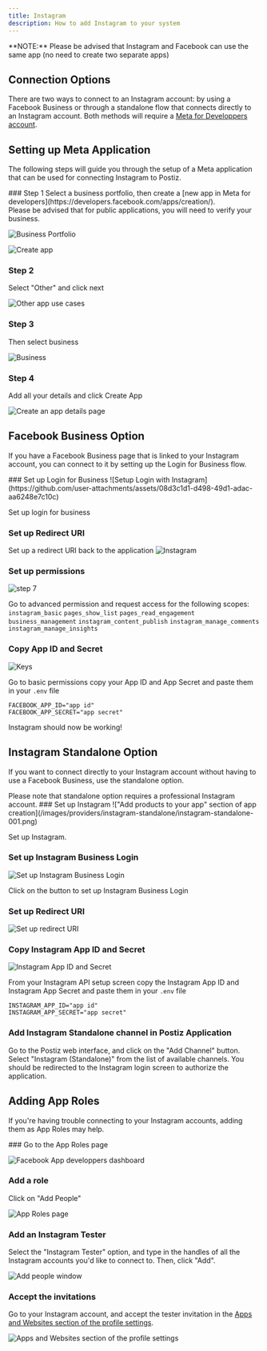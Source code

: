 ```yaml
---
title: Instagram
description: How to add Instagram to your system
---
```



<Callout type="warning">
	**NOTE:** Please be advised that Instagram and Facebook can use the same app (no need to create two separate apps)
</Callout>

## Connection Options
There are two ways to connect to an Instagram account: by using a Facebook Business or through a standalone flow that connects directly to an Instagram account. Both methods will require a [Meta for Developpers account](https://developers.facebook.com/apps/).

## Setting up Meta Application

The following steps will guide you through the setup of a Meta application that can be used for connecting Instagram to Postiz.

<Steps>
### Step 1
Select a business portfolio, then create a [new app in Meta for developers](https://developers.facebook.com/apps/creation/).<br />
Please be advised that for public applications, you will need to verify your business.

![Business Portfolio](/images/providers/facebook/Business-Portfolio.png)

![Create app](/images/providers/facebook/Create-an-app.png)

### Step 2
Select "Other" and click next

![Other app use cases](/images/providers/facebook/Other-app-use-cases.png)

### Step 3
Then select business

![Business](https://github.com/user-attachments/assets/74bde861-5441-46bb-b5b8-c5229e980237)

### Step 4
Add all your details and click Create App

![Create an app details page](https://github.com/user-attachments/assets/f0c03825-0f9b-4467-94a4-ab8cf6ed7e1d)

</Steps>

## Facebook Business Option

If you have a Facebook Business page that is linked to your Instagram account, you can connect to it by setting up the Login for Business flow.

<Steps>
### Set up Login for Business
![Setup Login with Instagram](https://github.com/user-attachments/assets/08d3c1d1-d498-49d1-adac-aa6248e7c10c)

Set up login for business

### Set up Redirect URI
Set up a redirect URI back to the application
![Instagram](https://github.com/user-attachments/assets/78496d3f-3b84-4724-afc8-ed217d892c6d)

<OAuth2Redirect provider = "instagram" />

### Set up permissions
![step 7](https://github.com/user-attachments/assets/a81aa2a3-de66-4099-906b-b78c641d1a23)

Go to advanced permission and request access for the following scopes:
`instagram_basic`
`pages_show_list`
`pages_read_engagement`
`business_management`
`instagram_content_publish`
`instagram_manage_comments`
`instagram_manage_insights`

### Copy App ID and Secret
![Keys](https://github.com/user-attachments/assets/ac11f87f-4951-47f8-8344-7fbc9de942e4)

Go to basic permissions copy your App ID and App Secret and paste them in your `.env` file

```env
FACEBOOK_APP_ID="app id"
FACEBOOK_APP_SECRET="app secret"
```

Instagram should now be working!
</Steps>


## Instagram Standalone Option

If you want to connect directly to your Instagram account without having to use a Facebook Business, use the standalone option. 

<Callout type="warning">
	 Please note that standalone option requires a professional Instagram account.
</Callout>

<Steps>
### Set up Instagram
!["Add products to your app" section of app creation](/images/providers/instagram-standalone/instagram-standalone-001.png)

Set up Instagram.

### Set up Instagram Business Login
![Set up Instagram Business Login](/images/providers/instagram-standalone/instagram-standalone-002.png)

Click on the button to set up Instagram Business Login

### Set up Redirect URI
![Set up redirect URI](/images/providers/instagram-standalone/instagram-standalone-003.png)

<OAuth2Redirect provider = "instagram-standalone" />

### Copy Instagram App ID and Secret
![Instagram App ID and Secret](/images/providers/instagram-standalone/instagram-standalone-004.png)

From your Instagram API setup screen copy the Instagram App ID and Instagram App Secret and paste them in your `.env` file

```env
INSTAGRAM_APP_ID="app id"
INSTAGRAM_APP_SECRET="app secret"
```

### Add Instagram Standalone channel in Postiz Application

Go to the Postiz web interface, and click on the "Add Channel" button. Select "Instagram (Standalone)" from the list of available channels. You should be redirected to the Instagram login screen to authorize the application.
</Steps>

## Adding App Roles

If you're having trouble connecting to your Instagram accounts, adding them as App Roles may help.

<Steps>
### Go to the App Roles page

![Facebook App developpers dashboard](/images/providers/instagram-standalone/Facebook-App-developpers-dashboard.png)

### Add a role

Click on "Add People"

![App Roles page](/images/providers/instagram-standalone/App-Roles-page.png)

### Add an Instagram Tester

Select the "Instagram Tester" option, and type in the handles of all the Instagram accounts you'd like to connect to. Then, click "Add".

![Add people window](/images/providers/instagram-standalone/Add-people-window.png)

### Accept the invitations

Go to your Instagram account, and accept the tester invitation in the [Apps and Websites section of the profile settings](https://www.instagram.com/accounts/manage_access/).

![Apps and Websites section of the profile settings](/images/providers/instagram-standalone/Apps-and-Websites-section-of-the-profile-settings.png)

</Steps>

